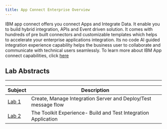 ```yaml
---
title: App Connect Enterprise Overview
---
```

IBM app connect offers you connect Apps and Integrate Data. It enable you to  build hybrid integration, APIs and Event driven solution. It comes with hundreds of pre built connectors  and customizable templates which helps to accelerate your enterprise applications integration. Its no code AI guided integration experience capability helps the business user to collaborate and communicate with technical users seamlessly. To learn more about IBM App connect capabilities, click [here](https://ibm.ent.box.com/file/1248638673144)


## Lab Abstracts

---

|  Subject                                    | Description                                            |                                                               
|---------------------------------------------|--------------------------------------------------------|
| [Lab 1](/app-connect-enterprise/Lab1)       | Create, Manage Integration Server and  Deploy/Test message flow
| [Lab 2](/app-connect-enterprise/Lab2)       | The Toolkit Experience- Build and Test Integration Application


